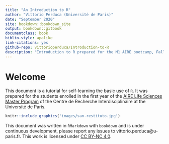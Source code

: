 ```yaml
--- 
title: "An Introduction to R"
author: "Vittorio Perduca (Université de Paris)"
date: "September 2020"
site: bookdown::bookdown_site
output: bookdown::gitbook
documentclass: book
biblio-style: apalike
link-citations: yes
github-repo: vittorioperduca/Introduction-to-R
description: "Introduction to R prepared for the M1 AIRE bootcamp, Fall 2020 using the bookdown package"
---
```


# Welcome

This document is a tutorial for self-learning the basic use of `R`. It was prepared for the students enrolled in the first year of the [AIRE Life Sciences Master Program](https://www.cri-paris.org/en/education#04._aire-master) of the Centre de Recherche Interdisciplinaire at the Université de Paris. 

```r
knitr::include_graphics('images/san-restituto.jpg')
```

This document was written in `RMarkdown` with `bookdown` and is under continuous development, please report any issues to vittorio.perduca@u-paris.fr. This work is licensed under [CC BY-NC 4.0](https://creativecommons.org/licenses/by-nc/4.0/).